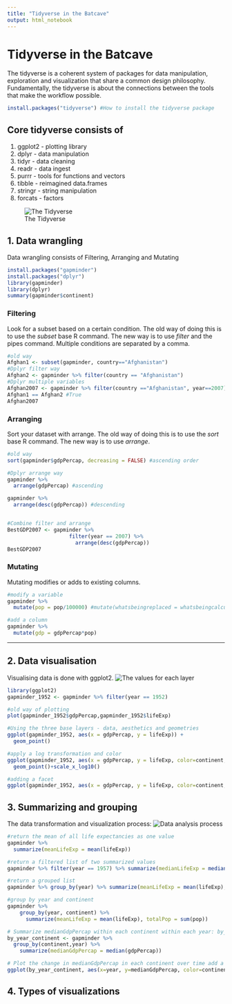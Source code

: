 ```yaml
---
title: "Tidyverse in the Batcave"
output: html_notebook
---
```

# Tidyverse in the Batcave

The tidyverse is a coherent system of packages for data manipulation, exploration and visualization that share a common design philosophy. Fundamentally, the tidyverse is about the connections between the tools that make the workflow possible.

```r
install.packages("tidyverse") #How to install the tidyverse package
```
## Core tidyverse consists of
1. ggplot2 - plotting library
2. dplyr - data manipulation
3. tidyr - data cleaning
4. readr - data ingest
5. purrr - tools for functions and vectors
6. tibble - reimagined data.frames
7. stringr - string manipulation
8. forcats - factors

![The Tidyverse](tidyverse1.png)

## 1. Data wrangling

Data wrangling consists of Filtering, Arranging and Mutating

```r
install.packages("gapminder")
install.packages("dplyr")
library(gapminder)
library(dplyr)
summary(gapminder$continent)
```
### Filtering
Look for a subset based on a certain condition. The old way of doing this is to use the *subset* base R command. The new way is to use *filter* and the pipes command. Multiple conditions are separated by a comma.
```r
#old way
Afghan1 <- subset(gapminder, country=="Afghanistan")
#Dplyr filter way
Afghan2 <- gapminder %>% filter(country == "Afghanistan")
#Dplyr multiple variables
Afghan2007 <- gapminder %>% filter(country =="Afghanistan", year==2007)
Afghan1 == Afghan2 #True
Afghan2007
```

### Arranging
Sort your dataset with arrange. The old way of doing this is to use the *sort* base R command. The new way is to use *arrange*.
```r
#old way
sort(gapminder$gdpPercap, decreasing = FALSE) #ascending order

#Dplyr arrange way
gapminder %>%
  arrange(gdpPercap) #ascending

gapminder %>%
  arrange(desc(gdpPercap)) #descending


#Combine filter and arrange
BestGDP2007 <- gapminder %>%
                    filter(year == 2007) %>%
                      arrange(desc(gdpPercap))
BestGDP2007
```

### Mutating
Mutating modifies or adds to existing columns.
```r
#modify a variable
gapminder %>%
  mutate(pop = pop/100000) #mutate(whatsbeingreplaced = whatsbeingcalculated)

#add a column
gapminder %>%
  mutate(gdp = gdpPercap*pop)
```
---
## 2. Data visualisation

Visualising data is done with ggplot2.
![The values for each layer](values.png)
```r
library(ggplot2)
gapminder_1952 <- gapminder %>% filter(year == 1952)

#old way of plotting
plot(gapminder_1952$gdpPercap,gapminder_1952$lifeExp)

#Using the three base layers - data, aesthetics and geometries
ggplot(gapminder_1952, aes(x = gdpPercap, y = lifeExp)) +
  geom_point()

#apply a log transformation and color
ggplot(gapminder_1952, aes(x = gdpPercap, y = lifeExp, color=continent, size=pop)) +
  geom_point()+scale_x_log10()

#adding a facet
ggplot(gapminder_1952, aes(x = gdpPercap, y = lifeExp, color=continent, size=pop)) + geom_point()+scale_x_log10()+facet_wrap(~ continent)

```

## 3. Summarizing and grouping

The data transformation and visualization process:
![Data analysis process](process.png)

```r
#return the mean of all life expectancies as one value
gapminder %>%
  summarize(meanLifeExp = mean(lifeExp))

#return a filtered list of two summarized values
gapminder %>% filter(year == 1957) %>% summarize(medianLifeExp = median(lifeExp), maxGdpPercap = max(gdpPercap))

#return a grouped list
gapminder %>% group_by(year) %>% summarize(meanLifeExp = mean(lifeExp), totalPop = sum(pop))

#group by year and continent
gapminder %>%
    group_by(year, continent) %>%
      summarize(meanLifeExp = mean(lifeExp), totalPop = sum(pop))

# Summarize medianGdpPercap within each continent within each year: by_year_continent
by_year_continent <- gapminder %>%
  group_by(continent,year) %>%
    summarize(medianGdpPercap = median(gdpPercap))

# Plot the change in medianGdpPercap in each continent over time add a zero start y axis
ggplot(by_year_continent, aes(x=year, y=medianGdpPercap, color=continent))+geom_point()+expand_limits(y=0)
```

## 4. Types of visualizations

